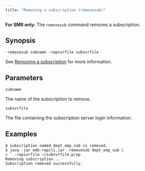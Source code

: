 ```yaml
---
title: "Removing a subscription (removesub)"
---
```


<div id="removing_subscription_cli" class="registered_link"></div>

**For SMR only:** The `removesub` command removes a subscription.

## Synopsis

`-removesub subname -repsvrfile subsvrfile`

See [Removing a subscription](../../05_smr_operation/05_managing_subscription/#removing-a-subscription) for more information.

## Parameters

`subname`

The name of the subscription to remove.

`subsvrfile`

The file containing the subscription server login information.

## Examples

```shell
A subscription named dept_emp_sub is removed.
$ java -jar edb-repcli.jar -removesub dept_emp_sub \
>   -repsvrfile ~/subsvrfile.prop
Removing subscription...
Subscription removed successfully.
```
